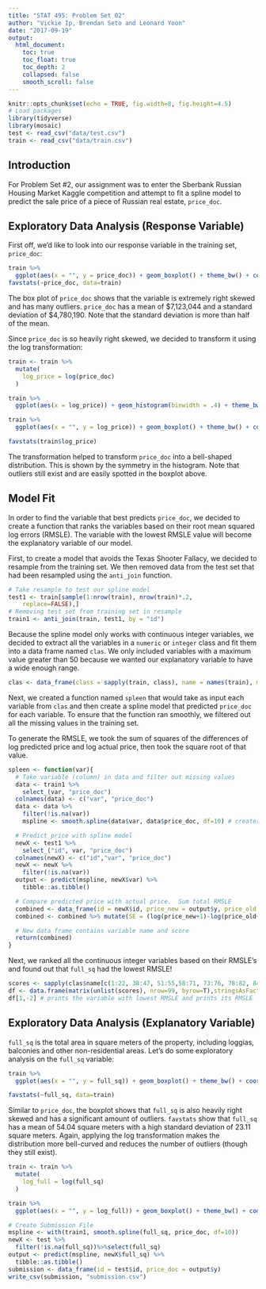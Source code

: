 ```yaml
---
title: "STAT 495: Problem Set 02"
author: "Vickie Ip, Brendan Seto and Leonard Yoon"
date: "2017-09-19"
output:
  html_document:
    toc: true
    toc_float: true
    toc_depth: 2
    collapsed: false
    smooth_scroll: false
---
```


```r
knitr::opts_chunk$set(echo = TRUE, fig.width=8, fig.height=4.5)
# Load packages
library(tidyverse)
library(mosaic)
test <- read_csv("data/test.csv")
train <- read_csv("data/train.csv")
```

## Introduction

For Problem Set #2, our assignment was to enter the Sberbank Russian Housing Market Kaggle competition and attempt to fit a spline model to predict the sale price of a piece of Russian real estate, `price_doc`. 

## Exploratory Data Analysis (Response Variable)

First off, we'd like to look into our response variable in the training set, `price_doc`:

```r
train %>% 
  ggplot(aes(x = "", y = price_doc)) + geom_boxplot() + theme_bw() + coord_flip() + labs(title = "Sale Price in Training Data", x = "", y = "Sale Price ($)")
favstats(~price_doc, data=train)
```

The box plot of `price_doc` shows that the variable is extremely right skewed and has many outliers. `price_doc` has a mean of \$7,123,044 and a standard deviation of \$4,780,190. Note that the standard deviation is more than half of the mean.

Since `price_doc` is so heavily right skewed, we decided to transform it using the log transformation:

```r
train <- train %>%
  mutate(
    log_price = log(price_doc)
  )

train %>% 
  ggplot(aes(x = log_price)) + geom_histogram(binwidth = .4) + theme_bw() + labs(title = "Log Sale Price in Training Data", x =  "Log Sale Price (Log $)")

train %>% 
  ggplot(aes(x = "", y = log_price)) + geom_boxplot() + theme_bw() + coord_flip() + labs(title = "Log Sale Price in Training Data", x = "", y = "Log Sale Price (Log $)")

favstats(train$log_price)
```

The transformation helped to transform `price_doc` into a bell-shaped distribution. This is shown by the symmetry in the histogram. Note that outliers still exist and are easily spotted in the boxplot above.

## Model Fit

In order to find the variable that best predicts `price_doc`, we decided to create a function that ranks the variables based on their root mean squared log errors (RMSLE). The variable with the lowest RMSLE value will become the explanatory variable of our model.

First, to create a model that avoids the Texas Shooter Fallacy, we decided to resample from the training set. We then removed data from the test set that had been resampled using the `anti_join` function.

```r
# Take resample to test our spline model
test1 <- train[sample(1:nrow(train), nrow(train)*.2,
  	replace=FALSE),]
# Removing test set from training set in resample
train1 <- anti_join(train, test1, by = "id")
```

Because the spline model only works with continuous integer variables, we decided to extract all the variables in a `numeric` or `integer` class and fit them into a data frame named `clas`. We only included variables with a maximum value greater than 50 because we wanted our explanatory variable to have a wide enough range.

```r
clas <- data_frame(class = sapply(train, class), name = names(train), min = sapply(train, min, na.rm=TRUE), max = as.numeric(sapply(train, max, na.rm=TRUE))) %>% filter(class == "integer", name!="id", max>50)
```

Next, we created a function named `spleen` that would take as input each variable from `clas` and then create a spline model that predicted `price_doc` for each variable. To ensure that the function ran smoothly, we filtered out all the missing values in the training set.

To generate the RMSLE, we took the sum of squares of the differences of log predicted price and log actual price, then took the square root of that value.

```r
spleen <- function(var){
  # Take variable (column) in data and filter out missing values
  data <- train1 %>%
    select_(var, "price_doc")
  colnames(data) <- c("var", "price_doc")
  data <- data %>% 
    filter(!is.na(var))
    mspline <- smooth.spline(data$var, data$price_doc, df=10) # creates spline model

  # Predict price with spline model
  newX <- test1 %>%
    select_("id", var, "price_doc")
  colnames(newX) <- c("id","var", "price_doc")
  newX <- newX %>%
    filter(!is.na(var))
  output <- predict(mspline, newX$var) %>% 
    tibble::as.tibble()

  # Compare predicted price with actual price.  Sum total RMSLE
  combined <- data_frame(id = newX$id, price_new = output$y, price_old = newX$price_doc)
  combined <- combined %>% mutate(SE = (log(price_new+1)-log(price_old+1))^2) %>% summarise(RMSE = sqrt(mean(SE)), n = n(), variable = var) # root mean squared log error 

  # New data frame contains variable name and score
  return(combined)
}
```

Next, we ranked all the continuous integer variables based on their RMSLE's and found out that `full_sq` had the lowest RMSLE!

```r
scores <- sapply(clas$name[c(1:22, 38:47, 51:55,58:71, 73:76, 78:82, 84:122)], spleen)
df <- data.frame(matrix(unlist(scores), nrow=99, byrow=T),stringsAsFactors=FALSE) %>% arrange(X1)
df[1,-2] # prints the variable with lowest RMSLE and prints its RMSLE
```

## Exploratory Data Analysis (Explanatory Variable)

`full_sq` is the total area in square meters of the property, including loggias, balconies and other non-residential areas. Let's do some exploratory analysis on the `full_sq` variable:

```r
train %>% 
  ggplot(aes(x = "", y = full_sq)) + geom_boxplot() + theme_bw() + coord_flip() + labs(title = "Property's Total Area from Training Data", x = "", y = "Total Area (square meters)")

favstats(~full_sq, data=train)
```

Similar to `price_doc`, the boxplot shows that `full_sq` is also heavily right skewed and has a significant amount of outliers.  `favstats` show that `full_sq` has a mean of 54.04 square meters with a high standard deviation of 23.11 square meters. Again, applying the log transformation makes the distribution more bell-curved and reduces the number of outliers (though they still exist).

```r
train <- train %>%
  mutate(
    log_full = log(full_sq)
  )

train %>% 
  ggplot(aes(x = "", y = log_full)) + geom_boxplot() + theme_bw() + coord_flip() + labs(title = "Property's Total Log Area from Training Data", x = "", y = "Log Total Area (log square meters)")
```

```r
# Create Submission File
mspline <- with(train1, smooth.spline(full_sq, price_doc, df=10))
newX <- test %>%
  filter(!is.na(full_sq))%>%select(full_sq)
output <- predict(mspline, newX$full_sq) %>% 
  tibble::as.tibble()
submission <- data_frame(id = test$id, price_doc = output$y)
write_csv(submission, "submission.csv")
```


